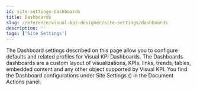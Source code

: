 ```yaml
---
id: site-settings-dashboards
title: Dashboards
slug: /reference/visual-kpi-designer/site-settings/dashboards
description: ''
tags: ['Site Settings']
---
```



The Dashboard settings described on this page allow you to configure defaults and related profiles for Visual KPI Dashboards. The Dashboards dashboards are a custom layout of visualizations, KPIs, links, trends, tables, embedded content and any other object supported by Visual KPI. You find the Dashboard configurations under Site Settings (<PngFont name='options28' />) in the Document Actions panel.

<JsonToTable jsonData={table} />